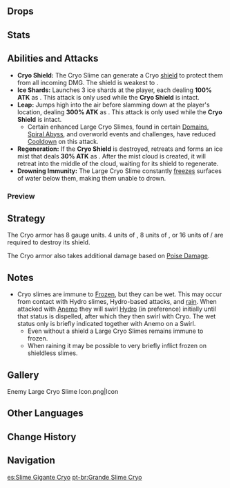 {{Enemy Infobox
|image    = Enemy Large Cryo Slime.png
|element  = Cryo
|type     = Common Enemies
|family   = Elemental Lifeforms
|group    = Slimes
|location = Multiple
|ability1 = Shield
}}
{{Description|A monster created through the coagulation of Cryo in the natural environment.<br />These slimes can use the abundant Cryo energies within themselves to freeze the moisture in the atmosphere and form a protective shell around themselves. They can also utilize a similar principle to freeze the water around them. On some level, this can be considered to be the freest species of slime, as it can cross oceans and seas with ease.|[[Archive]]}}
{{Enemy Intro}}

==Drops==
{{Drops|Slimes}}

==Stats==
{{Enemy Stats|cryo_res=Immune|hp_ratio=2|atk_ratio=1.4|hp_type=1}}

==Abilities and Attacks==
* '''Cryo Shield:''' The Cryo Slime can generate a Cryo [[Shields|shield]] to protect them from all incoming DMG. The shield is weakest to {{Pyro}}.
* '''Ice Shards:''' Launches 3 ice shards at the player, each dealing '''100% ATK''' as {{Color|Cryo DMG}}. This attack is only used while the '''Cryo Shield''' is intact.
* '''Leap:''' Jumps high into the air before slamming down at the player's location, dealing '''300% ATK''' as {{Color|AoE Cryo DMG}}. This attack is only used while the '''Cryo Shield''' is intact.
** Certain enhanced Large Cryo Slimes, found in certain [[Domains]], [[Spiral Abyss]], and overworld events and challenges, have reduced [[Cooldown]] on this attack.
* '''Regeneration:''' If the '''Cryo Shield''' is destroyed, retreats and forms an ice mist that deals '''30% ATK''' as {{Color|AoE Cryo DoT}}. After the mist cloud is created, it will retreat into the middle of the cloud, waiting for its shield to regenerate.
* '''Drowning Immunity:''' The Large Cryo Slime constantly [[Frozen|freezes]] surfaces of water below them, making them unable to drown.

===Preview===
{{Preview
|size=185px
|file1=Large Cryo Slime Ice Shards
|caption1=Ice Shards

|file2=Large Cryo Slime Leap
|caption2=Leap

|file3=Large Cryo Slime Regeneration
|caption3=Regeneration
}}

==Strategy==
{{See also|Shields/Shield Gauge Data}}
The Cryo armor has 8 gauge units. 4 units of {{Pyro}}, 8 units of {{Electro}}, or 16 units of {{Anemo}}/{{Geo}} are required to destroy its shield.

The Cryo armor also takes additional damage based on [[Interruption Resistance#Poise Damage|Poise Damage]].

==Notes==
*Cryo slimes are immune to [[Frozen]], but they can be wet. This may occur from contact with Hydro slimes, Hydro-based attacks, and [[rain]]. When attacked with [[Anemo]] they will swirl [[Hydro]] (in preference) initially until that status is dispelled, after which they then swirl with Cryo. The wet status only is briefly indicated together with Anemo on a Swirl.
**Even without a shield a Large Cryo Slimes remains immune to frozen.
**When raining it may be possible to very briefly inflict frozen on shieldless slimes.

==Gallery==
<gallery hideaddbutton="true" captionalign="center">
Enemy Large Cryo Slime Icon.png|Icon
</gallery>

==Other Languages==
{{Other Languages
|en      = Large Cryo Slime
|zhs     = 大型冰史莱姆
|zhs_rm  = Dàxíng Bīng Shǐláimǔ
|zht     = 大型冰史萊姆
|zht_rm  = Dàxíng Bīng Shǐláimǔ
|zh_tl   = Large {{Lex|Cryo|zh}} Slime
|ja      = 大型氷スライム
|ja_rm   = Oogata Koori Suraimu
|ja_tl   = Large {{Lex|Cryo|ja}} Slime
|ko      = 거대 얼음 슬라임
|ko_rm   = Geodae Eoleum Seullaim
|ko_tl   = Large {{Lex|Cryo|ko}} Slime
|es      = Slime Gigante Cryo
|es_tl   = 
|fr      = Cryoblob géant
|fr_tl   = Giant Cryo Blob
|ru      = Большой Крио слайм
|ru_tl   = Large Cryo Slime
|th      = Large Cryo Slime
|vi      = Slime Băng Lớn
|vi_tl   = Large {{Lex|Cryo|vi}} Slime
|de      = Großer Kryo-Schleim
|de_tl   = Large Cryo Slime
|id      = Large Cryo Slime
|pt      = Grande Slime Cryo
|pt_tl   = 
}}

==Change History==
{{Change History|1.0}}

==Navigation==
{{Enemy Navbox|type=Common}}

[[es:Slime Gigante Cryo]]
[[pt-br:Grande Slime Cryo]]